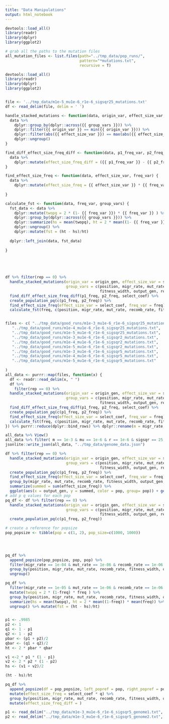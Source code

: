 ```yaml
---
title: "Data Manipulations"
output: html_notebook
---
```


```r
devtools::load_all()
library(readr)
library(dplyr)
library(ggplot2)

# grab all the paths to the mutation files
all_mutation_files <- list.files(path="../tmp_data/pop_runs/", 
                                 pattern="*mutations.txt",
                                 recursive = T)

```



```r
devtools::load_all()
library(readr)
library(dplyr)
library(ggplot2)


file <- '../tmp_data/m1e-5_mu1e-6_r1e-6_sigsqr25_mutations.txt'
df <- read_delim(file, delim = ' ')

handle_stacked_mutations <- function(data, origin_var, effect_size_var, group_vars) {
  data %>%
    dplyr::group_by(dplyr::across({{ group_vars }})) %>%
    dplyr::filter({{ origin_var }} == min({{ origin_var }})) %>%
    dplyr::filter(abs({{ effect_size_var }}) == max(abs({{ effect_size_var }}))) %>%
    dplyr::ungroup()
}

find_diff_effect_size_freq_diff <- function(data, p1_freq_var, p2_freq_var, effect_size_var) {
  data %>% 
    dplyr::mutate(effect_size_freq_diff = ({{ p1_freq_var }} - {{ p2_freq_var }}) * {{ effect_size_var }})
}

find_effect_size_freq <- function(data, effect_size_var, freq_var) {
  data %>%
    dplyr::mutate(effect_size_freq = {{ effect_size_var }} * {{ freq_var }})
  
}

calculate_fst <- function(data, freq_var, group_vars) {
  fst_data <- data %>% 
    dplyr::mutate(twopq = 2 * (1- {{ freq_var }}) * {{ freq_var }} ) %>%
    dplyr::group_by(dplyr::across({{ group_vars }})) %>% 
    dplyr::summarize(hs = mean(twopq), ht = 2 * mean((1- {{ freq_var }})) * mean({{ freq_var }})) %>%
    dplyr::ungroup() %>% 
    dplyr::mutate(fst = (ht - hs)/ht)
  
  dplyr::left_join(data, fst_data)
    
}

  



df %>% filter(rep == 0) %>%
  handle_stacked_mutations(origin_var = origin_gen, effect_size_var = select_coef, 
                           group_vars = c(position, migr_rate, mut_rate, recomb_rate, 
                                          fitness_width, output_gen, rep)) %>% 
  find_diff_effect_size_freq_diff(p1_freq, p2_freq, select_coef) %>%
  create_population_pq(c(p1_freq, p2_freq)) %>% 
  find_effect_size_freq(effect_size_var = select_coef, freq_var = freq) %>%
  calculate_fst(freq, c(position, migr_rate, mut_rate, recomb_rate, fitness_width, output_gen, rep))


files <- c( "../tmp_data/good_runs/m1e-3_mu1e-6_r1e-6_sigsqr25_mutations.txt",
   "../tmp_data/good_runs/m1e-4_mu1e-6_r1e-6_sigsqr25_mutations.txt",
   "../tmp_data/good_runs/m1e-5_mu1e-6_r1e-6_sigsqr25_mutations.txt",
   "../tmp_data/good_runs/m1e-3_mu1e-6_r1e-6_sigsqr2_mutations.txt",
   "../tmp_data/good_runs/m1e-4_mu1e-6_r1e-6_sigsqr2_mutations.txt",
   "../tmp_data/good_runs/m1e-5_mu1e-6_r1e-6_sigsqr2_mutations.txt",
   "../tmp_data/good_runs/m1e-3_mu1e-6_r1e-6_sigsqr5_mutations.txt",
   "../tmp_data/good_runs/m1e-4_mu1e-6_r1e-6_sigsqr5_mutations.txt",
   "../tmp_data/good_runs/m1e-5_mu1e-6_r1e-6_sigsqr5_mutations.txt"
   
)
all_data <- purrr::map(files, function(x) {
  df <- readr::read_delim(x, " ")
  df %>% 
    filter(rep == 0) %>%
  handle_stacked_mutations(origin_var = origin_gen, effect_size_var = select_coef, 
                           group_vars = c(position, migr_rate, mut_rate, recomb_rate, 
                                          fitness_width, output_gen, rep)) %>% 
  find_diff_effect_size_freq_diff(p1_freq, p2_freq, select_coef) %>%
  create_population_pq(c(p1_freq, p2_freq)) %>% 
  find_effect_size_freq(effect_size_var = select_coef, freq_var = freq) %>%
  calculate_fst(freq, c(position, migr_rate, mut_rate, recomb_rate, fitness_width, output_gen, rep)) 
}) %>% purrr::reduce(dplyr::bind_rows) %>% dplyr::rename(m = migr_rate, mu = mut_rate, r = recomb_rate, sigsqr = fitness_width)

all_data %>% View()
all_data %>% filter( m == 1e-3 & mu == 1e-6 & r == 1e-6 & sigsqr == 25 & output_gen == 4000) %>% group_by(pop) %>% summarise(sum(effect_size_freq_diff))
jsonlite::write_json(all_data, "../tmp_data/genome_data.json")
```

```r


df %>% filter(rep == 0) %>%
  handle_stacked_mutations(origin_var = origin_gen, effect_size_var = select_coef, 
                           group_vars = c(position, migr_rate, mut_rate, recomb_rate, 
                                          fitness_width, output_gen, rep)) %>% 
  create_population_pq(c(p1_freq, p2_freq)) %>% 
  find_effect_size_freq(effect_size_var = select_coef, freq_var = freq) %>%
  group_by(migr_rate, mut_rate, recomb_rate, fitness_width, output_gen, pop) %>%
  summarize(summed = sum(effect_size_freq)) %>%
  ggplot(aes(x = output_gen, y = summed, color = pop, group= pop)) + geom_line()
# add p q values for each pop
pq_df <- df %>% filter(rep == 0) %>%
  handle_stacked_mutations(origin_var = origin_gen, effect_size_var = select_coef, 
                           group_vars = c(position, migr_rate, mut_rate, recomb_rate, 
                                          fitness_width, output_gen, rep)) %>% 
  create_population_pq(c(p1_freq, p2_freq)) 

# create a reference for popsize
pop_popsize <- tibble(pop = c(1, 2), pop_size=c(1000, 1000))


  

pq_df %>% 
  append_popsize(pop_popsize, pop, pop) %>% 
  filter(migr_rate == 1e-04 & mut_rate == 1e-06 & recomb_rate == 1e-06 & fitness_width == 5 & output_gen == 2500 & rep == 0 ) %>%
  group_by(position, migr_rate, mut_rate, recomb_rate, fitness_width, output_gen, rep, pop)  %>%filter(origin_gen == min(origin_gen)) %>%
  ungroup()

pq_df %>% 
  filter(migr_rate == 1e-05 & mut_rate == 1e-06 & recomb_rate == 1e-06 & fitness_width == 25 & output_gen == 2000 & rep == 0 ) %>%
  mutate(twopq = 2 * (1-freq) * freq ) %>%
  group_by(position, migr_rate, mut_rate, recomb_rate, fitness_width, output_gen, rep) %>% 
  summarize(hs = mean(twopq), ht = 2 * mean((1-freq)) * mean(freq)) %>%
  ungroup() %>% mutate(fst = (ht - hs)/ht)


p1 <- .9985
p2 <- 1
q1 <- 1 - p1
q2 <- 1 - p2
pbar <- (p1 + p2)/2
qbar <- (q1 + q2)/2
ht <- 2 * pbar * qbar

v1 <-2 * p1 * (1 - p1)
v2 <- 2 * p2 * (1 - p2)
hs <- (v1 + v2)/2

(ht - hs)/ht
```

```r
pq_df %>% 
  append_popsize(df = pop_popsize, left_popref = pop, right_popref = pop) %>%
  mutate(effect_size_freq = select_coef * q) %>%
  group_by(position, migr_rate, mut_rate, recomb_rate, fitness_width, output_gen, rep) %>%
  mutate(effect_size_freq_diff = )
```

```r
p1 <- read_delim("../tmp_data/m1e-3_mu1e-6_r1e-6_sigsqr5_genome1.txt", delim = " ")
p2 <- read_delim("../tmp_data/m1e-3_mu1e-6_r1e-6_sigsqr5_genome2.txt", delim = " ")

```

